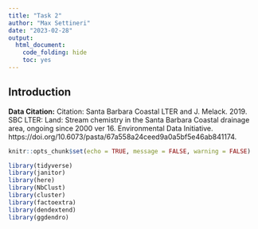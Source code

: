 ```yaml
---
title: "Task 2"
author: "Max Settineri"
date: "2023-02-28"
output: 
  html_document:
    code_folding: hide
    toc: yes
---
```


## Introduction

**Data Citation:** Citation: Santa Barbara Coastal LTER and J. Melack. 2019. SBC LTER: Land: Stream chemistry in the Santa Barbara Coastal drainage area, ongoing since 2000 ver 16. Environmental Data Initiative. https://doi.org/10.6073/pasta/67a558a24ceed9a0a5bf5e46ab841174.

```r
knitr::opts_chunk$set(echo = TRUE, message = FALSE, warning = FALSE)

library(tidyverse)
library(janitor)
library(here)
library(NbClust)
library(cluster)
library(factoextra)
library(dendextend)
library(ggdendro)
```

